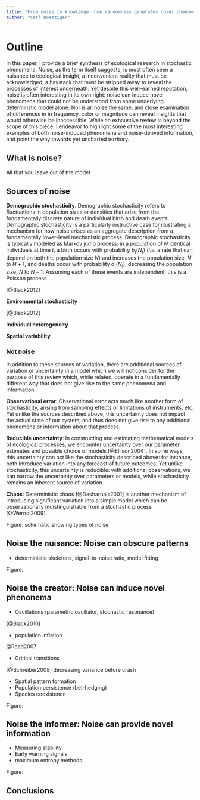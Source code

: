```yaml
---
title: "From noise to knowledge: how randomness generates novel phenomena and information"
author: "Carl Boettiger"
---
```


# Outline

In this paper, I provide a brief synthesis of ecological research in stochastic phenomena. Noise, as the term itself suggests, is most often seen a nuisance to ecological insight, a inconvenient reality that must be acknowledged, a haystack that must be stripped away to reveal the processes of interest underneath. Yet despite this well-earned reputation, noise is often interesting in its own right: noise can induce novel phenomena that could not be understood from some underlying determinstic model alone.  Nor is all noise the same, and close examination of differences in in frequency, color or magnitude can reveal insights that would otherwise be inaccessible.  While an exhaustive review is beyond the scope of this piece, I endeavor to highlight some of the most interesting examples of both noise-induced phenomena and noise-derived information, and point the way towards yet uncharted territory.

## What is noise? 

All that you leave out of the model

## Sources of noise

**Demographic stochasticity**.  Demographic stochasticity refers to fluctuations in population sizes or densities that arise from the fundamentally discrete nature of individual birth and death events.  Demographic stochasticity is a particularly instructive case for illustrating a mechanism for how noise arises as an aggregate description from a fundamentally lower-level mechanistic process.  Demographic stochasticity is typically modeled as Markov jump process: in a population of $N$ identical individuals at time $t$, a birth occurs with probability $b_t(N_t)$ (_i.e._ a rate that can depend on both the population size $N$) and increases the population size, $N$ to $N+1$, and deaths occur with probability $d_t(N_t)$, decreasing the population size, $N$ to $N-1$.  Assuming each of these events are independent, this is a Poisson process 

[@Black2012]

**Environmental stochasticity**

[@Black2012]

**Individual heterogeneity**

**Spatial variability**

### Not noise

In addition to these sources of variation, there are additional sources of variation or uncertainty in a model which we will not consider for the purpose of this review which, while related, operate in a fundamentally different way that does not give rise to the same phenomena and information.  


**Observational error**: Observational error acts much like another form of stochasticity, arising from
sampling effects or limitations of instruments, etc. Yet unlike the sources described above, this 
uncertainty does not impact the actual state of our system, and thus does not give rise to any
additional phenomena or information about that process.

**Reducible uncertainty**: In constructing and estimating mathematical models of ecological processes, 
we encounter uncertainty over our parameter estimates and possible choice of models [@Ellison2004].  In some ways, this
uncertainty can act like the stochasticity described above: for instance, both introduce variation into
any forecast of future outcomes. Yet unlike stochasticity, this uncertainty is reducible: with additional
observations, we can narrow the uncertainty over parameters or models, while stochasticity remains an
inherent source of variation.  


**Chaos**: Deterministic chaos [@Desharnais2001] is another mechanism of introducing significant variation into a simple
model which can be observationally indistinguishable from a stochastic process [@Werndl2009].  


Figure: schematic showing types of noise

## Noise the nuisance: Noise can obscure patterns

- deterministic skeletons, signal-to-noise ratio, model fitting

Figure:

## Noise the creator: Noise can induce novel phenonema

- Oscillations (parametric oscillator, stochastic resonance)

[@Black2010]

- population inflation

@Read2007 <!-- Stochasticity generates an evolutionary instability for infectious disease -->

- Critical transitions

[@Schreiber2008] decreasing variance before crash

- Spatial pattern formation
- Population persistence (bet-hedging)
- Species coexistence

Figure: 

## Noise the informer: Noise can provide novel information

- Measuring stability
- Early warning signals
- maximum entropy methods

Figure: 

## Conclusions